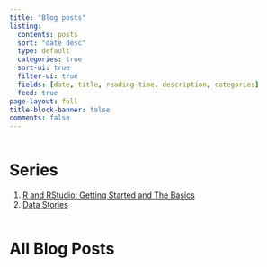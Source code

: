 ```yaml
---
title: "Blog posts"
listing:
  contents: posts
  sort: "date desc"
  type: default
  categories: true
  sort-ui: true
  filter-ui: true
  fields: [date, title, reading-time, description, categories]
  feed: true
page-layout: full
title-block-banner: false
comments: false
---
```


::: {.column width="80%"}
# Series

1.  [R and RStudio: Getting Started and The Basics](series_1.html)
2.  [Data Stories](series_2.html)
:::

::: {.column width="20%"}
:::

# All Blog Posts
